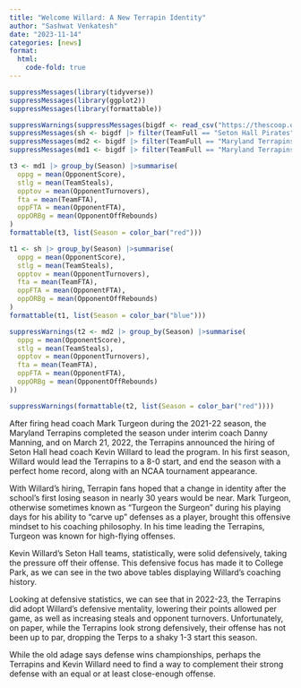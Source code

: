 ```yaml
---
title: "Welcome Willard: A New Terrapin Identity"
author: "Sashwat Venkatesh"
date: "2023-11-14"
categories: [news]
format:
  html:
    code-fold: true
---
```


```r
suppressMessages(library(tidyverse))
suppressMessages(library(ggplot2))
suppressMessages(library(formattable))

suppressWarnings(suppressMessages(bigdf <- read_csv("https://thescoop.org/sports-data-files/cbblogs1524.csv")))
suppressMessages(sh <- bigdf |> filter(TeamFull == "Seton Hall Pirates") |> filter(Date < "2022-07-01"))
suppressMessages(md2 <- bigdf |> filter(TeamFull == "Maryland Terrapins") |> filter(Date > "2022-07-02"))
suppressMessages(md1 <- bigdf |> filter(TeamFull == "Maryland Terrapins") |> filter(Date < "2022-07-02"))
```

```r
t3 <- md1 |> group_by(Season) |>summarise(
  oppg = mean(OpponentScore),
  stlg = mean(TeamSteals),
  opptov = mean(OpponentTurnovers),
  fta = mean(TeamFTA),
  oppFTA = mean(OpponentFTA),
  oppORBg = mean(OpponentOffRebounds)
)
formattable(t3, list(Season = color_bar("red")))
```


```r
t1 <- sh |> group_by(Season) |>summarise(
  oppg = mean(OpponentScore),
  stlg = mean(TeamSteals),
  opptov = mean(OpponentTurnovers),
  fta = mean(TeamFTA),
  oppFTA = mean(OpponentFTA),
  oppORBg = mean(OpponentOffRebounds)
)
formattable(t1, list(Season = color_bar("blue")))
```

```r
suppressWarnings(t2 <- md2 |> group_by(Season) |>summarise(
  oppg = mean(OpponentScore),
  stlg = mean(TeamSteals),
  opptov = mean(OpponentTurnovers),
  fta = mean(TeamFTA),
  oppFTA = mean(OpponentFTA),
  oppORBg = mean(OpponentOffRebounds)
))

suppressWarnings(formattable(t2, list(Season = color_bar("red"))))
```

After firing head coach Mark Turgeon during the 2021-22 season, the Maryland Terrapins completed the season under interim coach Danny Manning, and on March 21, 2022, the Terrapins announced the hiring of Seton Hall head coach Kevin Willard to lead the program. In his first season, Willard would lead the Terrapins to a 8-0 start, and end the season with a perfect home record, along with an NCAA tournament appearance.

With Willard's hiring, Terrapin fans hoped that a change in identity after the school's first losing season in nearly 30 years would be near. Mark Turgeon, otherwise sometimes known as "Turgeon the Surgeon" during his playing days for his ability to "carve up" defenses as a player, brought this offensive mindset to his coaching philosophy. In his time leading the Terrapins, Turgeon was known for high-flying offenses.

Kevin Willard's Seton Hall teams, statistically, were solid defensively, taking the pressure off their offense. This defensive focus has made it to College Park, as we can see in the two above tables displaying Willard's coaching history.

Looking at defensive statistics, we can see that in 2022-23, the Terrapins did adopt Willard's defensive mentality, lowering their points allowed per game, as well as increasing steals and opponent turnovers. Unfortunately, on paper, while the Terrapins look strong defensively, their offense has not been up to par, dropping the Terps to a shaky 1-3 start this season. 

While the old adage says defense wins championships, perhaps the Terrapins and Kevin Willard need to find a way to complement their strong defense with an equal or at least close-enough offense.